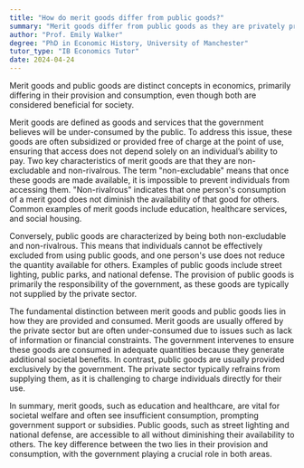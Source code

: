 ```yaml
---
title: "How do merit goods differ from public goods?"
summary: "Merit goods differ from public goods as they are privately provided but their consumption is deemed beneficial for society."
author: "Prof. Emily Walker"
degree: "PhD in Economic History, University of Manchester"
tutor_type: "IB Economics Tutor"
date: 2024-04-24
---
```


Merit goods and public goods are distinct concepts in economics, primarily differing in their provision and consumption, even though both are considered beneficial for society.

Merit goods are defined as goods and services that the government believes will be under-consumed by the public. To address this issue, these goods are often subsidized or provided free of charge at the point of use, ensuring that access does not depend solely on an individual’s ability to pay. Two key characteristics of merit goods are that they are non-excludable and non-rivalrous. The term "non-excludable" means that once these goods are made available, it is impossible to prevent individuals from accessing them. "Non-rivalrous" indicates that one person's consumption of a merit good does not diminish the availability of that good for others. Common examples of merit goods include education, healthcare services, and social housing.

Conversely, public goods are characterized by being both non-excludable and non-rivalrous. This means that individuals cannot be effectively excluded from using public goods, and one person's use does not reduce the quantity available for others. Examples of public goods include street lighting, public parks, and national defense. The provision of public goods is primarily the responsibility of the government, as these goods are typically not supplied by the private sector.

The fundamental distinction between merit goods and public goods lies in how they are provided and consumed. Merit goods are usually offered by the private sector but are often under-consumed due to issues such as lack of information or financial constraints. The government intervenes to ensure these goods are consumed in adequate quantities because they generate additional societal benefits. In contrast, public goods are usually provided exclusively by the government. The private sector typically refrains from supplying them, as it is challenging to charge individuals directly for their use.

In summary, merit goods, such as education and healthcare, are vital for societal welfare and often see insufficient consumption, prompting government support or subsidies. Public goods, such as street lighting and national defense, are accessible to all without diminishing their availability to others. The key difference between the two lies in their provision and consumption, with the government playing a crucial role in both areas.
    